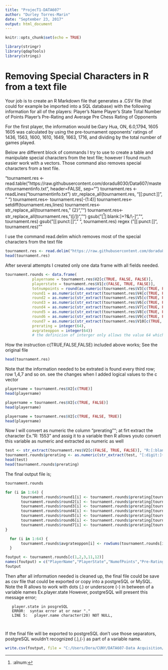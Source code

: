 ---
title: "ProjecT1-DATA607"
author: "Durley Torres-Marin"
date: "September 23, 2017"
output: html_document
---

```{r setup, include=FALSE}
knitr::opts_chunk$set(echo = TRUE)
```

```{r}
library(stringr)
library(qdapTools)
library(stringi)
```
# Removing Special Characters in R from a text file
Your job is to create an R Markdown file that generates a .CSV file (that could for example be imported into a SQL database) with the following information for all of the players:
Player's Name
Player's State
Total Number of Points
Player's Pre-Rating
and Average Pre Chess Rating of Opponents

For the first player, the information would be:Gary Hua, ON, 6.0,1794, 1605
1605 was calculated by using the pre-tournament opponents' ratings of 1436, 1563, 1600, 1610, 1649, 1663, 1716, and dividing by the total number of games played.

Below are different block of commands I try to use to create a table and manipulate special characters from the text file; however I found much easier work with a vectors. Those command also removes special characters from a text file. 

"tournament.res <- read.table("https://raw.githubusercontent.com/doradu8030/Data607/master/tournamentinfo.txt", header=FALSE, sep="\n")
tournament.res <- readLines("tournamentinfo.txt")
str_replace_all(tournament.res, "[[:punct:]]", " ")
tournament.res<- tournament.res[-(1:4)]
tournament.res<-setdiff(tournament.res,lines)
tournament.res<-str_replace_all(tournament.res," {2}","")
tournament.res<- str_replace_all(tournament.res, "([\n /])", "")
gsub("[^[:alnum:][:blank:]+?&/\\-]", "", tournament.res)
gsub("[[:punct:]]", " ", tournament.res)
regex ("[[:punct:]]", tournament.res)""


I use the command read.delim which removes most of the special characters from the text file

```{r}
tournament.res <- read.delim("https://raw.githubusercontent.com/doradu8030/Data607/master/tournamentinfo.txt", header=FALSE, sep="|", skip = 4, stringsAsFactors = FALSE)
head(tournament.res)
```
After several attempts I created only one data frame with all fields needed.
```{r}
tournament.rounds <- data.frame(
            playername = tournament.res$V2[c(TRUE, FALSE, FALSE)],
            playerstate = tournament.res$V1[c(FALSE, TRUE, FALSE)],
            totnumpoints = round(as.numeric(tournament.res$V3[c(TRUE, FALSE, FALSE)]), 1),
            round1 = as.numeric(str_extract(tournament.res$V4[c(TRUE, FALSE, FALSE)],regex("[:digit:]+"))), 
            round2 = as.numeric(str_extract(tournament.res$V5[c(TRUE, FALSE, FALSE)],regex("[:digit:]+"))),
            round3 = as.numeric(str_extract(tournament.res$V6[c(TRUE, FALSE, FALSE)],regex("[:digit:]+"))),
            round4 = as.numeric(str_extract(tournament.res$V7[c(TRUE, FALSE, FALSE)],regex("[:digit:]+"))),
            round5 = as.numeric(str_extract(tournament.res$V8[c(TRUE, FALSE, FALSE)],regex("[:digit:]+"))),
            round6 = as.numeric(str_extract(tournament.res$V9[c(TRUE, FALSE, FALSE)],regex("[:digit:]+"))),
            round7 = as.numeric(str_extract(tournament.res$V10[c(TRUE, FALSE, FALSE)],regex("[:digit:]+"))),
            prerating = integer(64),
            avgrateoppon = integer(64))
            # the definicion of interger only allows the value 64 which corresponde             to the number of rows in the data set
```
How the instruction c(TRUE,FALSE,FALSE) included above works; 
See the original file 
```{r}
head(tournament.res)
```
Note that the information needed to be extrated is found every third row; row 1,4,7 and so on. 
see the changes when I added logical values to the c vector
```{r}
playername = tournament.res$V2[c(TRUE)]
head(playername)
```
```{r}
playername = tournament.res$V2[c(TRUE, FALSE)]
head(playername)
```
```{r}
playername = tournament.res$V2[c(TRUE, FALSE, TRUE)]
head(playername)
```
Now I will convert as numeric the column "prerating"";  at firt extract the character Ex."R: 1553" and assig it to a variable then R allows youto convert this variable as numeric and extracted as numeric as well
                   
```{r}
test <- str_extract(tournament.res$V2[c(FALSE, TRUE, FALSE)], "R:[:blank:]+[:digit:]+")
tournament.rounds$prerating <- as.numeric(str_extract(test, "[:digit:]+"))
head(test)
head(tournament.rounds$prerating)
```
The final output file is;
```{r}
tournament.rounds
```
```{r}
for (i in 1:64) {
       tournament.rounds$round1[i] <- tournament.rounds$prerating[tournament.rounds$round1[i]]
       tournament.rounds$round2[i] <- tournament.rounds$prerating[tournament.rounds$round2[i]]
       tournament.rounds$round3[i] <- tournament.rounds$prerating[tournament.rounds$round3[i]]
       tournament.rounds$round4[i] <- tournament.rounds$prerating[tournament.rounds$round4[i]]
       tournament.rounds$round5[i] <- tournament.rounds$prerating[tournament.rounds$round5[i]]
       tournament.rounds$round6[i] <- tournament.rounds$prerating[tournament.rounds$round6[i]]
       tournament.rounds$round7[i] <- tournament.rounds$prerating[tournament.rounds$round7[i]]
}
```
```{r}
  for (i in 1:64) {
       tournament.rounds$avgrateoppon[i] <- rowSums(tournament.rounds[i, 4:10], na.rm = TRUE) %/% 7
  }

foutput <- tournament.rounds[c(1,2,3,11,12)]
names(foutput) = c("PlayerName","PlayerState","NumofPoints","Pre-Rating","AvgRatingOp")
foutput
```
Then after all information needed is cleaned up, the final file could be save as csv file that could be exported or copy into a postgreSQL or MySQL. 
Note the R allows to work with dots (.) or underscore (-) in between of a variable names Ex.player.state
However, postgreSQL will present this message error; 
       
       player.state in posgreSQL
       ERROR:  syntax error at or near "."
       LINE 5:   player.name character(20) NOT NULL,
                       
       
If the final file will be exported to postgreSQL don't use those separators, postgreSQL wouldn't recognized (.),(-) as part of a variable name.

```{r}
write.csv(foutput, file = "C:/Users/Dora/CUNY/DATA607-Data Acquisition/Project1/tournamentfinal.csv")
```
